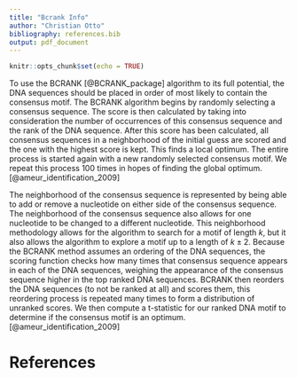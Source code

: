 ```yaml
---
title: "Bcrank Info"
author: "Christian Otto"
bibliography: references.bib
output: pdf_document
---
```


```r
knitr::opts_chunk$set(echo = TRUE)
```

To use the BCRANK [@BCRANK_package] algorithm to its full potential, the DNA sequences should be placed in order of most likely to contain the consensus motif. The BCRANK algorithm begins by randomly selecting a consensus sequence. The score is then calculated by taking into consideration the number of occurrences of this consensus sequence and the rank of the DNA sequence. After this score has been calculated, all consensus sequences in a neighborhood of the initial guess are scored and the one with the highest score is kept. This finds a local optimum. The entire process is started again with a new randomly selected consensus motif. We repeat this process 100 times in hopes of finding the global optimum. [@ameur_identification_2009]

The neighborhood of the consensus sequence is represented by being able to add or remove a nucleotide on either side of the consensus sequence. The neighborhood of the consensus sequence also allows for one nucleotide to be changed to a different nucleotide. This neighborhood methodology allows for the algorithm to search for a motif of length $k$, but it also allows the algorithm to explore a motif up to a length of $k \pm 2$. Because the BCRANK method assumes an ordering of the DNA sequences, the scoring function checks how many times that consensus sequence appears in each of the DNA sequences, weighing the appearance of the consensus sequence higher in the top ranked DNA sequences. BCRANK then reorders the DNA sequences (to not be ranked at all) and scores them, this reordering process is repeated many times to form a distribution of unranked scores. We then compute a t-statistic for our ranked DNA motif to determine if the consensus motif is an optimum. [@ameur_identification_2009]



















\newpage

# References

::: {#refs custom-style="Bibliography"}
:::






